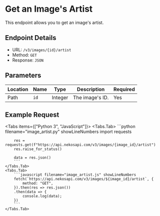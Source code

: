 
# Get an Image's Artist

This endpoint allows you to get an image's artist.

## Endpoint Details

-   URL: `/v3/images/{id}/artist`
-   Method: `GET`
-   Response: `JSON`

## Parameters

| Location | Name | Type    | Description     | Required |
| -------- | ---- | ------- | --------------- | -------- |
| Path     | `id` | Integer | The image's ID. | Yes      |

## Example Request

<Tabs items={["Python 3", "JavaScript"]}>
    <Tabs.Tab>
        ```python filename="image_artist.py" showLineNumbers
        import requests

        res = requests.get(f"https://api.nekosapi.com/v3/images/{image_id}/artist")
        res.raise_for_status()

        data = res.json()
        ```
    </Tabs.Tab>
    <Tabs.Tab>
        ```javascript filename="image_artist.js" showLineNumbers
        fetch(`https://api.nekosapi.com/v3/images/${image_id}/artist`, {
            method: "GET",
        }).then(res => res.json())
        .then(data => {
            console.log(data);
        })
        ```
    </Tabs.Tab>

</Tabs>
